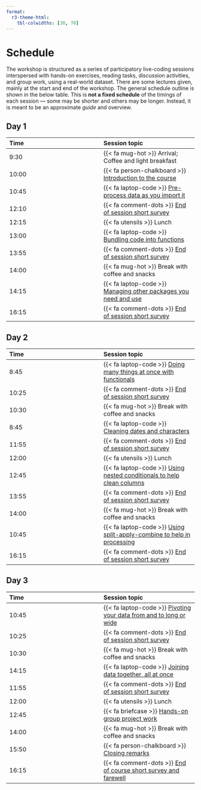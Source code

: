 ```yaml
---
format:
  r3-theme-html:
    tbl-colwidths: [30, 70]
---
```


# Schedule {#sec-schedule}

The workshop is structured as a series of participatory live-coding
sessions interspersed with hands-on exercises, reading tasks, discussion
activities, and group work, using a real-world dataset. There are some
lectures given, mainly at the start and end of the workshop. The general
schedule outline is shown in the below table. This is **not a fixed
schedule** of the timings of each session --- some may be shorter and
others may be longer. Instead, it is meant to be an approximate *guide*
and overview.

::: panel-tabset
## Day 1 {.unnumbered}

| Time | Session topic |
|:-----------------------------------|:-----------------------------------|
| 9:30 | {{< fa mug-hot >}} Arrival; Coffee and light breakfast |
| 10:00 | {{< fa person-chalkboard >}} [Introduction to the course](/sessions/introduction.qmd) |
| 10:45 | {{< fa laptop-code >}} [Pre-process data as you import it](/sessions/importing.qmd) |
| 12:10 | {{< fa comment-dots >}} [End of session short survey](https://docs.google.com/forms/d/e/1FAIpQLSe2gpbN9ExCXyeTfJLgu_poemF0iUtkcihnCunXl3YA4e1hHQ/viewform?usp=sf_link) |
| 12:15 | {{< fa utensils >}} Lunch |
| 13:00 | {{< fa laptop-code >}} [Bundling code into functions](/sessions/functions.qmd) |
| 13:55 | {{< fa comment-dots >}} [End of session short survey](https://docs.google.com/forms/d/e/1FAIpQLSe2gpbN9ExCXyeTfJLgu_poemF0iUtkcihnCunXl3YA4e1hHQ/viewform?usp=sf_link) |
| 14:00 | {{< fa mug-hot >}} Break with coffee and snacks |
| 14:15 | {{< fa laptop-code >}} [Managing other packages you need and use](/sessions/robustness.qmd) |
| 16:15 | {{< fa comment-dots >}} [End of session short survey](https://docs.google.com/forms/d/e/1FAIpQLSe2gpbN9ExCXyeTfJLgu_poemF0iUtkcihnCunXl3YA4e1hHQ/viewform?usp=sf_link) |

## Day 2 {.unnumbered}

| Time | Session topic |
|:-----------------------------------|:-----------------------------------|
| 8:45 | {{< fa laptop-code >}} [Doing many things at once with functionals](/sessions/functionals.qmd) |
| 10:25 | {{< fa comment-dots >}} [End of session short survey](https://docs.google.com/forms/d/e/1FAIpQLSe2gpbN9ExCXyeTfJLgu_poemF0iUtkcihnCunXl3YA4e1hHQ/viewform?usp=sf_link) |
| 10:30 | {{< fa mug-hot >}} Break with coffee and snacks |
| 8:45 | {{< fa laptop-code >}} [Cleaning dates and characters](/sessions/dates-characters.qmd) |
| 11:55 | {{< fa comment-dots >}} [End of session short survey](https://docs.google.com/forms/d/e/1FAIpQLSe2gpbN9ExCXyeTfJLgu_poemF0iUtkcihnCunXl3YA4e1hHQ/viewform?usp=sf_link) |
| 12:00 | {{< fa utensils >}} Lunch |
| 12:45 | {{< fa laptop-code >}} [Using nested conditionals to help clean columns](/sessions/case-when.qmd) |
| 13:55 | {{< fa comment-dots >}} [End of session short survey](https://docs.google.com/forms/d/e/1FAIpQLSe2gpbN9ExCXyeTfJLgu_poemF0iUtkcihnCunXl3YA4e1hHQ/viewform?usp=sf_link) |
| 14:00 | {{< fa mug-hot >}} Break with coffee and snacks |
| 10:45 | {{< fa laptop-code >}} [Using split-apply-combine to help in processing](/sessions/split-apply-combine.qmd) |
| 16:15 | {{< fa comment-dots >}} [End of session short survey](https://docs.google.com/forms/d/e/1FAIpQLSe2gpbN9ExCXyeTfJLgu_poemF0iUtkcihnCunXl3YA4e1hHQ/viewform?usp=sf_link) |

## Day 3 {.unnumbered}

| Time | Session topic |
|:-----------------------------------|:-----------------------------------|
| 10:45 | {{< fa laptop-code >}} [Pivoting your data from and to long or wide](/sessions/pivot.qmd) |
| 10:25 | {{< fa comment-dots >}} [End of session short survey](https://docs.google.com/forms/d/e/1FAIpQLSe2gpbN9ExCXyeTfJLgu_poemF0iUtkcihnCunXl3YA4e1hHQ/viewform?usp=sf_link) |
| 10:30 | {{< fa mug-hot >}} Break with coffee and snacks |
| 14:15 | {{< fa laptop-code >}} [Joining data together, all at once](/sessions/joins.qmd) |
| 11:55 | {{< fa comment-dots >}} [End of session short survey](https://docs.google.com/forms/d/e/1FAIpQLSe2gpbN9ExCXyeTfJLgu_poemF0iUtkcihnCunXl3YA4e1hHQ/viewform?usp=sf_link) |
| 12:00 | {{< fa utensils >}} Lunch |
| 12:45 | {{< fa briefcase >}} [Hands-on group project work](/sessions/project-work.qmd) |
| 14:00 | {{< fa mug-hot >}} Break with coffee and snacks |
| 15:50 | {{< fa person-chalkboard >}} [Closing remarks](/sessions/what-next.qmd) |
| 16:15 | {{< fa comment-dots >}} [End of course short survey and farewell](https://docs.google.com/forms/d/e/1FAIpQLSe2gpbN9ExCXyeTfJLgu_poemF0iUtkcihnCunXl3YA4e1hHQ/viewform?usp=sf_link) |
:::
